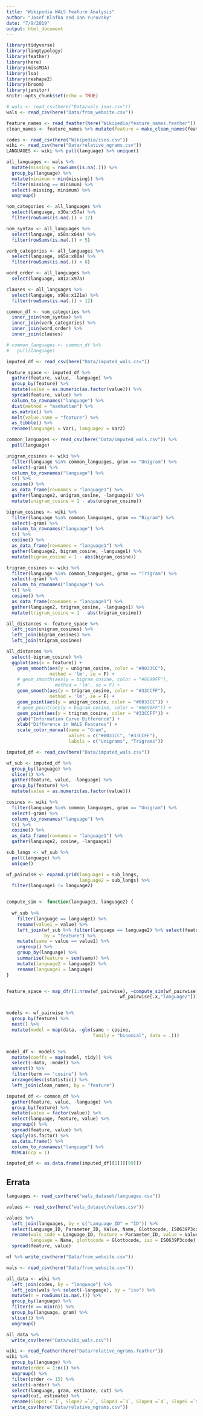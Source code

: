```yaml
---
title: "Wikipedia WALS Feature Analysis"
author: "Josef Klafka and Dan Yurovsky"
date: "7/9/2019"
output: html_document
---
```


```r
library(tidyverse)
library(lingtypology)
library(feather)
library(here)
library(missMDA)
library(lsa)
library(reshape2)
library(broom)
library(janitor)
knitr::opts_chunk$set(echo = TRUE)
```

```r
# wals <- read_csv(here("Data/wals_isos.csv"))
wals <- read_csv(here("Data/from_website.csv"))

feature_names <- read_feather(here("Wikipedia/feature_names.feather"))
clean_names <- feature_names %>% mutate(feature = make_clean_names(feature))

codes <- read_csv(here("Wikipedia/isos.csv"))
wiki <- read_csv(here("Data/relative_ngrams.csv"))
LANGUAGES <- wiki %>% pull(language) %>% unique()
```


```r
all_languages <- wals %>% 
  mutate(missing = rowSums(is.na(.))) %>% 
  group_by(language) %>% 
  mutate(minimum = min(missing)) %>%
  filter(missing == minimum) %>% 
  select(-missing, minimum) %>%
  ungroup() 
```

```r
nom_categories <- all_languages %>%
  select(language, x30a:x57a) %>%
  filter(rowSums(is.na(.)) < 12)

nom_syntax <- all_languages %>%
  select(language, x58a:x64a) %>%
  filter(rowSums(is.na(.)) < 5)

verb_categories <- all_languages %>%
  select(language, x65a:x80a) %>%
  filter(rowSums(is.na(.)) < 8)

word_order <- all_languages %>%
  select(language, x81a:x97a) 

clauses <- all_languages %>%
  select(language, x98a:x121a) %>%
  filter(rowSums(is.na(.)) < 12)

common_df <- nom_categories %>%
  inner_join(nom_syntax) %>%
  inner_join(verb_categories) %>%
  inner_join(word_order) %>%
  inner_join(clauses)

# common_languages <- common_df %>%
#   pull(language)
```

```r
imputed_df <- read_csv(here("Data/imputed_wals.csv"))

feature_space <- imputed_df %>% 
  gather(feature, value, -language) %>% 
  group_by(feature) %>% 
  mutate(value = as.numeric(as.factor(value))) %>% 
  spread(feature, value) %>%
  column_to_rownames("language") %>%
  dist(method = "manhattan") %>%
  as.matrix() %>%
  melt(value.name = "feature") %>%
  as_tibble() %>%
  rename(language1 = Var1, language2 = Var2) 
```

```r
common_languages <- read_csv(here("Data/imputed_wals.csv")) %>% 
  pull(language)

unigram_cosines <- wiki %>%
  filter(language %in% common_languages, gram == "Unigram") %>%
  select(-gram) %>% 
  column_to_rownames("language") %>%
  t() %>%
  cosine() %>%
  as_data_frame(rownames = "language1") %>%
  gather(language2, unigram_cosine, -language1) %>%
  mutate(unigram_cosine = 1 - abs(unigram_cosine)) 

bigram_cosines <- wiki %>%
  filter(language %in% common_languages, gram == "Bigram") %>%
  select(-gram) %>% 
  column_to_rownames("language") %>%
  t() %>%
  cosine() %>%
  as_data_frame(rownames = "language1") %>%
  gather(language2, bigram_cosine, -language1) %>%
  mutate(bigram_cosine = 1 - abs(bigram_cosine)) 

trigram_cosines <- wiki %>%
  filter(language %in% common_languages, gram == "Trigram") %>%
  select(-gram) %>% 
  column_to_rownames("language") %>%
  t() %>%
  cosine() %>%
  as_data_frame(rownames = "language1") %>%
  gather(language2, trigram_cosine, -language1) %>%
  mutate(trigram_cosine = 1 - abs(trigram_cosine)) 

all_distances <- feature_space %>%
  left_join(unigram_cosines) %>%
  left_join(bigram_cosines) %>%
  left_join(trigram_cosines)

all_distances %>% 
  select(-bigram_cosine) %>% 
  ggplot(aes(x = feature)) +
    geom_smooth(aes(y = unigram_cosine, color = "#0033CC"), 
                method = 'lm', se = F) + 
    # geom_smooth(aes(y = bigram_cosine, color = "#6699FF"), 
    #             method = 'lm', se = F) +
    geom_smooth(aes(y = trigram_cosine, color = "#33CCFF"), 
                method = 'lm', se = F) +
    geom_point(aes(y = unigram_cosine, color = "#0033CC")) + 
    # geom_point(aes(y = bigram_cosine, color = "#6699FF")) + 
    geom_point(aes(y = trigram_cosine, color = "#33CCFF")) + 
    ylab("Information Curve Difference") + 
    xlab("Difference in WALS Features") + 
    scale_color_manual(name = "Gram", 
                       values = c("#0033CC", "#33CCFF"), 
                       labels = c("Unigrams", "Trigrams")) 
```

```r
imputed_df <- read_csv(here("Data/imputed_wals.csv"))

wf_sub <- imputed_df %>% 
  group_by(language) %>%
  slice(1) %>%
  gather(feature, value, -language) %>%
  group_by(feature) %>%
  mutate(value = as.numeric(as.factor(value)))

cosines <- wiki %>%
  filter(language %in% common_languages, gram == "Unigram") %>%
  select(-gram) %>% 
  column_to_rownames("language") %>%
  t() %>%
  cosine() %>%
  as_data_frame(rownames = "language1") %>%
  gather(language2, cosine, -language1)

sub_langs <- wf_sub %>%
  pull(language) %>%
  unique()

wf_pairwise <- expand.grid(language1 = sub_langs,
                           language2 = sub_langs) %>%
  filter(language1 != language2)


compute_sim <- function(language1, language2) {
  
  wf_sub %>%
    filter(language == language1) %>%
    rename(value1 = value) %>% 
    left_join(wf_sub %>% filter(language == language2) %>% select(feature, value), 
              by = "feature") %>%
    mutate(same = value == value1) %>%
    ungroup() %>%
    group_by(language) %>%
    summarise(feature = sum(same)) %>%
    mutate(language2 = language2) %>%
    rename(language1 = language)
}


feature_space <- map_dfr(1:nrow(wf_pairwise), ~compute_sim(wf_pairwise[.x,"language1"],
                                          wf_pairwise[.x,"language2"]))


models <- wf_pairwise %>%
  group_by(feature) %>%
  nest() %>%
  mutate(model = map(data, ~glm(same ~ cosine, 
                                family = "binomial", data = .)))


model_df <- models %>%
  mutate(coeffs = map(model, tidy)) %>%
  select(-data, -model) %>%
  unnest() %>%
  filter(term == "cosine") %>%
  arrange(desc(statistic)) %>%
  left_join(clean_names, by = "feature")
```

```r
imputed_df <- common_df %>% 
  gather(feature, value, -language) %>%
  group_by(feature) %>%
  mutate(value = factor(value)) %>%
  select(language, feature, value) %>%
  ungroup() %>% 
  spread(feature, value) %>% 
  sapply(as.factor) %>%
  as.data.frame() %>%
  column_to_rownames("language") %>% 
  MIMCA(ncp = 1)

imputed_df <- as.data.frame(imputed_df[[1]][[99]]) 
```

## Errata

```r
languages <- read_csv(here("wals_dataset/languages.csv"))

values <- read_csv(here("wals_dataset/values.csv"))

values %>% 
  left_join(languages, by = c("Language_ID" = "ID")) %>% 
  select(Language_ID, Parameter_ID, Value, Name, Glottocode, ISO639P3code) %>% 
  rename(wals_code = Language_ID, feature = Parameter_ID, value = Value, 
         language = Name, glottocode = Glottocode, iso = ISO639P3code) %>% 
  spread(feature, value)

wf %>% write_csv(here("Data/from_website.csv"))
```

```r
wals <- read_csv(here("Data/from_website.csv"))

all_data <- wiki %>% 
  left_join(codes, by = "language") %>% 
  left_join(wals %>% select(-language), by = "iso") %>% 
  mutate(n = rowSums(is.na(.))) %>% 
  group_by(language) %>% 
  filter(n == min(n)) %>% 
  group_by(language, gram) %>%
  slice(1) %>% 
  ungroup() 

all_data %>% 
  write_csv(here("Data/wiki_wals.csv"))
```


```r
wiki <- read_feather(here("Data/relative_ngrams.feather"))
wiki %>% 
  group_by(language) %>% 
  mutate(order = 1:n()) %>% 
  ungroup() %>% 
  filter(order <= 15) %>% 
  select(-order) %>%
  select(language, gram, estimate, cut) %>% 
  spread(cut, estimate) %>% 
  rename(Slope1 =`1`, Slope2 =`2`, Slope3 =`3`, Slope4 =`4`, Slope5 =`5`) %>%
  write_csv(here("Data/relative_ngrams.csv"))
```
